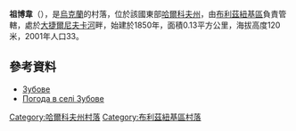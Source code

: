 {{coord|48|48|57|N|36|23|3|E|scale:100000_region:UA|display=title}}

'''祖博韋'''（{{lang-uk|Зубове}}），是[[烏克蘭|烏克蘭]]的村落，位於該國東部[[哈爾科夫州|哈爾科夫州]]，由[[布利茲紐基區|布利茲紐基區]]負責管轄，處於[[大捷爾尼夫卡河|大捷爾尼夫卡河]]畔，始建於1850年，面積0.13平方公里，海拔高度120米，2001年人口33。

==參考資料==
*[http://gska2.rada.gov.ua/pls/z7502/A005?rdat1=09.01.2009&rf7571=32340 Зубове]{{dead link|date=2018年4月 |bot=InternetArchiveBot |fix-attempted=yes }}
* [http://weather.in.ua/ua/har'kovskaja/9218 Погода в селі Зубове] {{Wayback|url=http://weather.in.ua/ua/har%27kovskaja/9218 |date=20160323030214 }}

{{DEFAULTSORT:Зубове}}
[[Category:哈爾科夫州村落|Category:哈爾科夫州村落]]
[[Category:布利茲紐基區村落|Category:布利茲紐基區村落]]


{{Kharkiv-geo-stub}}
